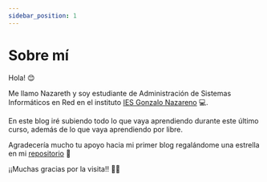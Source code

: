 ```yaml
---
sidebar_position: 1
---
```


# Sobre mí

Hola! 😊

Me llamo Nazareth y soy estudiante de Administración de Sistemas Informáticos en Red en el instituto [IES Gonzalo Nazareno](https://goo.gl/maps/SLYTtkuKWa4FXWt39) 💻.

En este blog iré subiendo todo lo que vaya aprendiendo durante este último curso, además de lo que vaya aprendiendo por libre.

Agradecería mucho tu apoyo hacia mi primer blog regalándome una estrella en mi [repositorio](https://github.com/belennazareth/ottershell) 🌟 

¡¡Muchas gracias por la visita!! 🦦💙 